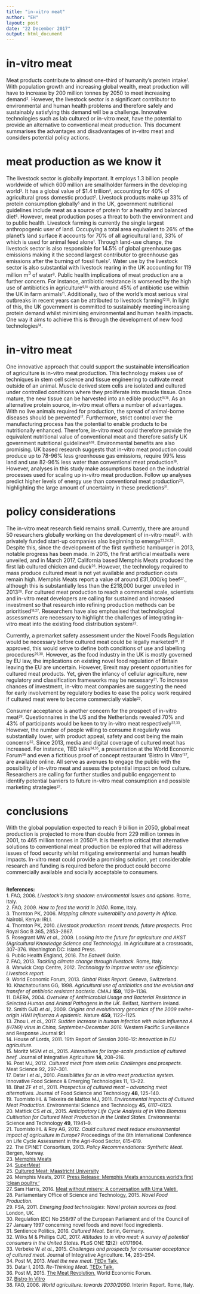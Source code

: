 ```yaml
---
title: "in-vitro meat"
author: "EH"
layout: post
date: "22 December 2017"
output: html_document
---
```


# in-vitro meat

Meat products contribute to almost one-third of humanity’s protein intake<font size="1"><sup>1</sup></font>. With population growth and increasing global wealth, meat production will have to increase by 200 million tonnes by 2050 to meet increasing demand<font size="1"><sup>2</sup></font>. However, the livestock sector is a significant contributor to environmental and human health problems and therefore safely and sustainably satisfying this demand will be a challenge. Innovative technologies such as lab cultured or in-vitro meat, have the potential to provide an alternative to conventional meat production. This document summarises the advantages and disadvantages of in-vitro meat and considers potential policy actions.

# meat production as we know it

The livestock sector is globally important. It employs 1.3 billion people worldwide of which 600 million are smallholder farmers in the developing world<font size="1"><sup>3</sup></font>. It has a global value of $1.4 trillion<font size="1"><sup>4</sup></font>, accounting for 40% of agricultural gross domestic product<font size="1"><sup>2</sup></font>. Livestock products make up 33% of protein consumption globally<font size="1"><sup>5</sup></font> and in the UK, government nutritional guidelines include meat as a source of protein for a healthy and balanced diet<font size="1"><sup>6</sup></font>. However, meat production poses a threat to both the environment and to public health. Livestock farming is currently the single largest anthropogenic user of land. Occupying a total area equivalent to 26% of the planet’s land surface it accounts for 70% of all agricultural land, 33% of which is used for animal feed alone<font size="1"><sup>1</sup></font>. Through land-use change, the livestock sector is also responsible for 14.5% of global greenhouse gas emissions making it the second largest contributor to greenhouse gas emissions after the burning of fossil fuels<font size="1"><sup>7</sup></font>. Water use by the livestock sector is also substantial with livestock rearing in the UK accounting for 119 million m<sup>3</sup> of water<font size="1"><sup>8</sup></font>. Public health implications of meat production are a further concern. For instance, antibiotic resistance is worsened by the high use of antibiotics in agriculture<font size="1"><sup>9,10</sup></font> with around 45% of antibiotic use within the UK in farm animals<font size="1"><sup>11</sup></font>. Additionally, two of the world’s most serious viral outbreaks in recent years can be attributed to livestock farming<font size="1"><sup>12,13</sup></font>. In light of this, the UK government is committed to sustainably meeting increasing protein demand whilst minimising environmental and human health impacts. One way it aims to achieve this is through the development of new food technologies<font size="1"><sup>14</sup></font>.

# in-vitro meat

One innovative approach that could support the sustainable intensification of agriculture is in-vitro meat production. This technology makes use of techniques in stem cell science and tissue engineering to cultivate meat outside of an animal. Muscle derived stem cells are isolated and cultured under controlled conditions where they proliferate into muscle tissue. Once mature, the new tissue can be harvested into an edible product<font size="1"><sup>15,16</sup></font>. As an alternative protein source, in-vitro meat offers a number of advantages. With no live animals required for production, the spread of animal-borne diseases should be prevented<font size="1"><sup>17</sup></font>. Furthermore, strict control over the manufacturing process has the potential to enable products to be nutritionally enhanced. Therefore, in-vitro meat could therefore provide the equivalent nutritional value of conventional meat and therefore satisfy UK government nutritional guidelines<font size="1"><sup>6,18</sup></font>. Environmental benefits are also promising. UK based research suggests that in-vitro meat production could produce up to 78-96% less greenhouse gas emissions, require 99% less land and use 82-96% less water than conventional meat production<font size="1"><sup>19</sup></font>. However, analyses in this study make assumptions based on the industrial processes used for scaling up in-vitro meat production. Follow up analyses predict higher levels of energy use than conventional meat production<font size="1"><sup>20</sup></font>. highlighting the large amount of uncertainty in these predictions<font size="1"><sup>21</sup></font>.

# policy considerations

The in-vitro meat research field remains small. Currently, there are around 50 researchers globally working on the development of in-vitro meat<font size="1"><sup>22</sup></font>. with privately funded start-up companies also beginning to emerge<font size="1"><sup>23,24,25</sup></font>. Despite this, since the development of the first synthetic hamburger in 2013, notable progress has been made. In 2015, the first artificial meatballs were unveiled, and in March 2017, California based Memphis Meats produced the first lab cultured chicken and duck<font size="1"><sup>26</sup></font>. However, the technology required to mass produce cultured meat is not yet available and production costs remain high. Memphis Meats report a value of around £31,000/kg beef<font size="1"><sup>27</sup></font>., although this is substantially less than the £218,000 burger unveiled in 2013<font size="1"><sup>28</sup></font>. For cultured meat production to reach a commercial scale, scientists and in-vitro meat developers are calling for sustained and increased investment so that research into refining production methods can be prioritised<font size="1"><sup>18,27</sup></font>. Researchers have also emphasised that technological assessments are necessary to highlight the challenges of integrating in-vitro meat into the existing food distribution system<font size="1"><sup>22</sup></font>.

Currently, a premarket safety assessment under the Novel Foods Regulation would be necessary before cultured meat could be legally marketed<font size="1"><sup>29</sup></font>. If approved, this would serve to define both conditions of use and labelling procedures<font size="1"><sup>29,30</sup></font>. However, as the food industry in the UK is mostly governed by EU law, the implications on existing novel food regulation of Britain leaving the EU are uncertain. However, Brexit may present opportunities for cultured meat products. Yet, given the infancy of cellular agriculture, new regulatory and classification frameworks may be necessary<font size="1"><sup>31</sup></font>. To increase chances of investment, in-vitro meat companies are suggesting the need for early involvement by regulatory bodies to ease the policy work required if cultured meat were to become commercially viable<font size="1"><sup>22</sup></font>.

Consumer acceptance is another concern for the prospect of in-vitro meat<font size="1"><sup>29</sup></font>. Questionnaires in the US and the Netherlands revealed 70% and 43% of participants would be keen to try in-vitro meat respectively<font size="1"><sup>32,33</sup></font>. However, the number of people willing to consume it regularly was substantially lower, with product appeal, safety and cost being the main concerns<font size="1"><sup>32</sup></font>. Since 2013, media and digital coverage of cultured meat has increased. For instance, TED talks<font size="1"><sup>34,35</sup></font>, a presentation at the World Economic Forum<font size="1"><sup>36</sup></font> and even a fictitious proof of concept restaurant ‘Bistro In Vitro’<font size="1"><sup>37</sup></font>, are available online. All serve as avenues to engage the public with the possibility of in-vitro meat and assess the potential impact on food culture. Researchers are calling for further studies and public engagement to identify potential barriers to future in-vitro meat consumption and possible marketing strategies<font size="1"><sup>27</sup></font>.

# conclusions

With the global population expected to reach 9 billion in 2050, global meat production is projected to more than double from 229 million tonnes in 2001, to 465 million tonnes in 2050<font size="1"><sup>38</sup></font>. It is therefore critical that alternative solutions to conventional meat production be explored that will address issues of food security whilst mitigating environmental and human health impacts. In-vitro meat could provide a promising solution, yet considerable research and funding is required before the product could become commercially available and socially acceptable to consumers.

<font size="2">
<br><b>References: </b><br>
1. FAO, 2006. <i>Livestock’s long shadow: environmental issues and options.</i> Rome, Italy. <br>
2. FAO, 2009. <i>How to feed the world in 2050.</i> Rome, Italy. <br>
3. Thornton PK, 2006. <i>Mapping climate vulnerability and poverty in Africa.</i> Nairobi, Kenya: IRLI. <br>
4. Thornton PK, 2010. <i>Livestock production: recent trends, future prospects.</i> Proc Royal Soc B 365, 2853–2867. <br>
5. Rosegrant MW <i>et al.</i>, 2009. <i>Looking into the future for agriculture and AKST (Agricultural Knowledge Science and Technology)</i>. In Agriculture at a crossroads, 307–376. Washington DC: Island Press. <br>
6. Public Health England, 2016. <i>The Eatwell Guide.</i> <br>
7. FAO, 2013. <i>Tackling climate change through livestock.</i> Rome, Italy. <br>
8. Warwick Crop Centre, 2012. <i>Technology to improve water use efficiency: Livestock report.</i> <br>
9. World Economic Forum, 2013. <i>Global Risks Report.</i> Geneva, Switzerland. <br>
10. Khachatourians GG, 1998. <i>Agricultural use of antibiotics and the evolution and transfer of antibiotic resistant bacteria.</i> CMAJ <b>159</b>, 1129–1136. <br>
11. DAERA, 2004. <i>Overview of Antimicrobial Usage and Bacterial Resistance in Selected Human and Animal
Pathogens in the UK.</i> Belfast, Northern Ireland. <br>
12. Smith GJD <i>et al.</i>, 2009. <i>Origins and evolutionary genomics of the 2009 swine-origin H1N1 influenza A epidemic.</i> Nature <b>459</b>, 1122–1125. <br>
13. Zhou L <i>et al.</i>, 2017. <i>Sudden increase in human infection with avian influenza A (H7N9) virus in China, September-December 2016.</i> Western Pacific Surveillance and Response Journal <b>9</b>:1 <br>
14. House of Lords, 2011. 19th Report of Session 2010-12: <i>Innovation in EU agriculture.</i> <br>
15. Moritz MSM <i>et al.</i>, 2015. <i>Alternatives for large-scale production of cultured beef.</i> Journal of Integrative Agriculture <b>14</b>, 208–216. <br>
16. Post MJ, 2012. <i>Cultured meat from stem cells: Challenges and prospects.</i> Meat Science 92, 297–301. <br>
17. Datar I <i>et al.</i>, 2010. <i>Possibilities for an in vitro meat production system.</i> Innovative Food Science & Emerging Technologies 11, 13–22. <br>
18. Bhat ZF <i>et al.</i>, 2011. <i>Prospectus of cultured meat – advancing meat alternatives.</i> Journal of Food Science and Technology <b>48</b>, 125-140. <br>
19. Tuomisto HL & Teixeira de Mattos MJ, 2011. <i>Environmental Impacts of Cultured Meat Production.</i> Environmental Science and Technology <b>45</b>, 6117–6123. <br>
20. Mattick CS <i>et al.</i>, 2015. <i>Anticipatory Life Cycle Analysis of In Vitro Biomass Cultivation for Cultured Meat Production in the United States.</i> Environmental Science and Technology <b>49</b>, 11941–9. <br>
21. Tuomisto HL & Roy AG, 2012. <i>Could cultured meat reduce environmental impact of agriculture in Europe?</i> Proceedings of the 8th International Conference on Life Cycle Assessment in the Agri-Food Sector, 615-619. <br>
22. The EPINET Consortium, 2013. <i>Policy Recommendations: Synthetic Meat.</i> Bergen, Norway. <br>
23. <a href="http://www.memphismeats.com">Memphis Meats</a> <br>
24. <a href="http://supermeat.com">SuperMeat</a> <br>
25. <a href="http://culturedbeef.org">Cultured Meat: Maastricht University</a> <br>
26. Memphis Meats, 2017. <a href="http://goo.gl/HiuhSS">Press Release: Memphis Meats announces world’s first ‘clean poultry.’</a> <br>
27. Sam Harris, 2016. <a href="http://goo.gl/qDF9zi">Meat without misery: A conversation with Uma Valeti.</a> <br>
28. Parliamentary Office of Science and Technology, 2015. <i>Novel Food Production.</i> <br>
29. FSA, 2011. <i>Emerging food technologies: Novel protein sources as food.</i> London, UK. <br>
30. Regulation (EC) No 258/97 of the European Parliament and of the Council of 27 January 1997 concerning novel foods and novel food ingredients. <br>
31. Sentience Politics, 2016. <i>Cultured Meat.</i> Berlin, Germany. <br>
32. Wilks M & Phillips CJC, 2017. <i>Attitudes to in vitro meat: A survey of potential consumers in the United
States.</i> PLoS ONE <b>12</b>(2): e0171904. <br>
33. Verbeke W <i>et al.</i>, 2015. <i>Challenges and prospects for consumer acceptance of cultured meat.</i> Journal of Integrative Agriculture. <b>14</b>, 285–294. <br>
34. Post M, 2013. <i>Meet the new meat</i>. <a href="http://goo.gl/5ZyNYN">TEDx Talk.</a> <br> 
35. Datar I, 2013. <i>Re-Thinking Meat</i>. <a href="http://goo.gl/Q1AqH6">TEDx Talk.</a> <br> 
36. Post M, 2015. <a href="http://goo.gl/yIG5Zl">The Meat Revolution.</a> World Economic Forum. <br> 
37. <a href="http://bistro-invitro.com/en/bistro-invitro">Bistro In Vitro</a> <br>
38. FAO, 2006. <i>World agriculture: towards 2030/2050.</i> Interim Report. Rome, Italy.<br>
</font>

